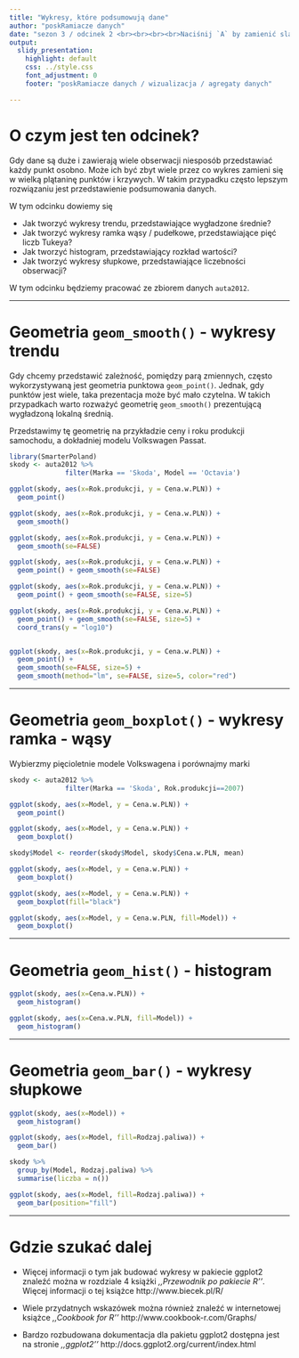 ```yaml
---
title: "Wykresy, które podsumowują dane"
author: "poskRamiacze danych"
date: "sezon 3 / odcinek 2 <br><br><br><br>Naciśnij `A` by zamienić slajdy na ciągły tekst. <br> Naciśnij `T` by wyświetlić spis treści."
output:
  slidy_presentation:
    highlight: default
    css: ../style.css
    font_adjustment: 0
    footer: "poskRamiacze danych / wizualizacja / agregaty danych"

---
```

# O czym jest ten odcinek?

Gdy dane są duże i zawierają wiele obserwacji niesposób przedstawiać każdy punkt osobno. Może ich być zbyt wiele przez co wykres zamieni się w wielką plątaninę punktów i krzywych. W takim przypadku często lepszym rozwiązaniu jest przedstawienie podsumowania danych.

W tym odcinku dowiemy się

- Jak tworzyć wykresy trendu, przedstawiające wygładzone średnie?
- Jak tworzyć wykresy ramka wąsy / pudełkowe, przedstawiające pięć liczb Tukeya?
- Jak tworzyć histogram, przedstawiający rozkład wartości?
- Jak tworzyć wykresy słupkowe, przedstawiające liczebności obserwacji?

W tym odcinku będziemy pracować ze zbiorem danych `auta2012`.

---

# Geometria `geom_smooth()` - wykresy trendu 

Gdy chcemy przedstawić zależność, pomiędzy parą zmiennych, często wykorzystywaną jest geometria punktowa `geom_point()`. Jednak, gdy punktów jest wiele, taka prezentacja może być  mało czytelna. W takich przypadkach warto rozważyć geometrię `geom_smooth()` prezentującą wygładzoną lokalną średnią.

Przedstawimy tę geometrię na przykładzie ceny i roku produkcji samochodu, a dokładniej modelu Volkswagen Passat.

```r
library(SmarterPoland)
skody <- auta2012 %>%
              filter(Marka == 'Skoda', Model == 'Octavia')

ggplot(skody, aes(x=Rok.produkcji, y = Cena.w.PLN)) + 
  geom_point()

ggplot(skody, aes(x=Rok.produkcji, y = Cena.w.PLN)) + 
  geom_smooth()

ggplot(skody, aes(x=Rok.produkcji, y = Cena.w.PLN)) + 
  geom_smooth(se=FALSE)

ggplot(skody, aes(x=Rok.produkcji, y = Cena.w.PLN)) + 
  geom_point() + geom_smooth(se=FALSE)

ggplot(skody, aes(x=Rok.produkcji, y = Cena.w.PLN)) + 
  geom_point() + geom_smooth(se=FALSE, size=5)

ggplot(skody, aes(x=Rok.produkcji, y = Cena.w.PLN)) + 
  geom_point() + geom_smooth(se=FALSE, size=5) + 
  coord_trans(y = "log10")


ggplot(skody, aes(x=Rok.produkcji, y = Cena.w.PLN)) + 
  geom_point() + 
  geom_smooth(se=FALSE, size=5) +
  geom_smooth(method="lm", se=FALSE, size=5, color="red")

```

---

# Geometria `geom_boxplot()` - wykresy ramka - wąsy

Wybierzmy pięcioletnie modele Volkswagena i porównajmy marki

```r

skody <- auta2012 %>%
              filter(Marka == 'Skoda', Rok.produkcji==2007)

ggplot(skody, aes(x=Model, y = Cena.w.PLN)) + 
  geom_point()

ggplot(skody, aes(x=Model, y = Cena.w.PLN)) + 
  geom_boxplot()

skody$Model <- reorder(skody$Model, skody$Cena.w.PLN, mean)

ggplot(skody, aes(x=Model, y = Cena.w.PLN)) + 
  geom_boxplot()

ggplot(skody, aes(x=Model, y = Cena.w.PLN)) + 
  geom_boxplot(fill="black")

ggplot(skody, aes(x=Model, y = Cena.w.PLN, fill=Model)) + 
  geom_boxplot()

```

---

# Geometria `geom_hist()` - histogram

```r

ggplot(skody, aes(x=Cena.w.PLN)) + 
  geom_histogram()

ggplot(skody, aes(x=Cena.w.PLN, fill=Model)) + 
  geom_histogram()

```

---

# Geometria `geom_bar()` - wykresy słupkowe

```r

ggplot(skody, aes(x=Model)) + 
  geom_histogram()

ggplot(skody, aes(x=Model, fill=Rodzaj.paliwa)) + 
  geom_bar()

skody %>% 
  group_by(Model, Rodzaj.paliwa) %>%
  summarise(liczba = n())

ggplot(skody, aes(x=Model, fill=Rodzaj.paliwa)) + 
  geom_bar(position="fill")


```


---

# Gdzie szukać dalej

- Więcej informacji o tym jak budować wykresy w pakiecie ggplot2 znaleźć można w rozdziale 4 książki *,,Przewodnik po pakiecie R''*. Więcej informacji o tej książce http://www.biecek.pl/R/

- Wiele przydatnych wskazówek można również znaleźć w internetowej książce *,,Cookbook for R''* http://www.cookbook-r.com/Graphs/

- Bardzo rozbudowana dokumentacja dla pakietu ggplot2 dostępna jest na stronie *,,ggplot2''* http://docs.ggplot2.org/current/index.html

